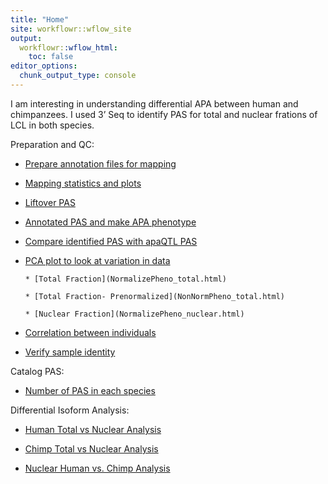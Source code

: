 ```yaml
---
title: "Home"
site: workflowr::wflow_site
output:
  workflowr::wflow_html:
    toc: false
editor_options:
  chunk_output_type: console
---
```


I am interesting in understanding differential APA between human and chimpanzees. I used 3' Seq to identify PAS for total and nuclear frations of LCL in both species. 



Preparation and QC:  

* [Prepare annotation files for mapping ](annotationInfo.html)  

* [Mapping statistics and plots](mapStats.html)

* [Liftover PAS](liftoverPAS.html)

* [Annotated PAS and make APA phenotype](annotatePAS.html)

* [Compare identified PAS with apaQTL PAS](comp2apaQTLPAS.html)

* [PCA plot to look at variation in data](NromalizePhenos.html)

      * [Total Fraction](NormalizePheno_total.html)  
      
      * [Total Fraction- Prenormalized](NonNormPheno_total.html)
        
      * [Nuclear Fraction](NormalizePheno_nuclear.html)  
      
* [Correlation between individuals](CorrbetweenInd.html)
      
* [Verify sample identity](verifyBAM.Rmd)

Catalog PAS:

* [Number of PAS in each species](PASnumperSpecies.html)  


Differential Isoform Analysis:

* [Human Total vs Nuclear Analysis](Human_TvN.html)  

* [Chimp Total vs Nuclear Analysis](Chimp_TvN.html)  

* [Nuclear Human vs. Chimp Analysis](Nuclear_HvC.html)



